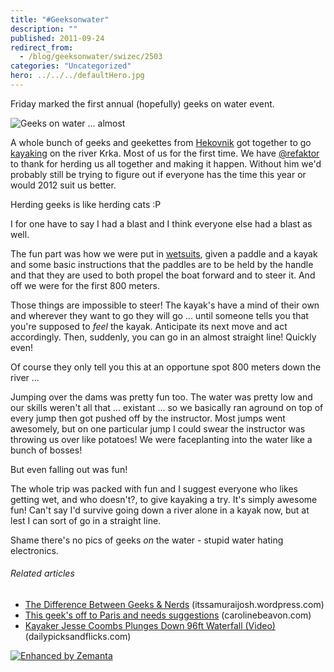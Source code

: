 ```yaml
---
title: "#Geeksonwater"
description: ""
published: 2011-09-24
redirect_from:
  - /blog/geeksonwater/swizec/2503
categories: "Uncategorized"
hero: ../../../defaultHero.jpg
---
```


Friday marked the first annual (hopefully) geeks on water event.

![](https://swizec.com/wp-content/uploads/2011/09/990b0015ab38406f950e2ce58f90f3af_74.jpg "Geeks on water ... almost")

A whole bunch of geeks and geekettes from [Hekovnik](http://hekovnik.si/) got together to go [kayaking](http://en.wikipedia.org/wiki/Kayaking "Kayaking") on the river Krka. Most of us for the first time. We have [@refaktor ](https://twitter.com/#!/refaktor)to thank for herding us all together and making it happen. Without him we'd probably still be trying to figure out if everyone has the time this year or would 2012 suit us better.

Herding geeks is like herding cats :P

I for one have to say I had a blast and I think everyone else had a blast as well.

The fun part was how we were put in [wetsuits](http://en.wikipedia.org/wiki/Wetsuit "Wetsuit"), given a paddle and a kayak and some basic instructions that the paddles are to be held by the handle and that they are used to both propel the boat forward and to steer it. And off we were for the first 800 meters.

Those things are impossible to steer! The kayak's have a mind of their own and wherever they want to go they will go ... until someone tells you that you're supposed to _feel_ the kayak. Anticipate its next move and act accordingly. Then, suddenly, you can go in an almost straight line! Quickly even!

Of course they only tell you this at an opportune spot 800 meters down the river ...

Jumping over the dams was pretty fun too. The water was pretty low and our skills weren't all that ... existant ... so we basically ran aground on top of every jump then got pushed off by the instructor. Most jumps went awesomely, but on one particular jump I could swear the instructor was throwing us over like potatoes! We were faceplanting into the water like a bunch of bosses!

But even falling out was fun!

The whole trip was packed with fun and I suggest everyone who likes getting wet, and who doesn't?, to give kayaking a try. It's simply awesome fun! Can't say I'd survive going down a river alone in a kayak now, but at lest I can sort of go in a straight line.

Shame there's no pics of geeks _on_ the water - stupid water hating electronics.

###### Related articles

- [The Difference Between Geeks & Nerds](http://itssamuraijosh.wordpress.com/2011/09/22/the-difference-between-geeks-nerds/) (itssamuraijosh.wordpress.com)
- [This geek's off to Paris and needs suggestions](http://carolinebeavon.com/2011/09/24/this-geeks-off-to-paris-and-needs-suggestions/) (carolinebeavon.com)
- [Kayaker Jesse Coombs Plunges Down 96ft Waterfall (Video)](http://dailypicksandflicks.com/2011/09/24/kayaker-jesse-coombs-plunges-down-96ft-waterfall-video/) (dailypicksandflicks.com)

[![Enhanced by Zemanta](https://img.zemanta.com/zemified_e.png?x-id=bb4ed28f-ae7d-4b29-b7f4-d31fd23f977e)](http://www.zemanta.com/ "Enhanced by Zemanta")
